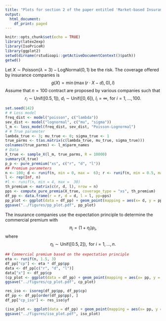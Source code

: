 ```yaml
---
title: "Plots for section 2 of the paper entitled 'Market-based Insurance Ratemaking' "
output:
  html_document:
    df_print: paged
---
```


```r
knitr::opts_chunk$set(echo = TRUE)
library(latex2exp)
library(IsoPriceR)
library(ggplot2)
setwd(dirname(rstudioapi::getActiveDocumentContext()$path))
getwd()
```

Let $X\sim\text{Poisson}(\lambda = 3)-\text{LogNormal}(0,1)$ be the risk. The coverage offered by insurance companies is 
$$
g(X) = \min(\max(r\cdot X - d), 0), l)
$$
Assume that $n = 100$ contract are proposed by various companies such that 
$$
r_i \sim \text{Unif}([0.5, 1])\text{, }d_i\sim\text{Unif}([0, 6])\text{, }l_i = \infty\text{, for }i = 1,\ldots, 100.
$$
```r
set.seed(142)
# # Loss model
freq_dist <- model("poisson", c("lambda"))
sev_dist <- model("lognormal", c("mu", "sigma"))
l_m <- loss_model(freq_dist, sev_dist, "Poisson-Lognormal")
# # True parameter
lambda_true <- 3; mu_true <- 0; sigma_true <- 1
true_parms <- t(as.matrix(c(lambda_true, mu_true, sigma_true)))
colnames(true_parms) <- l_m$parm_names
# Data
X_true <- sample_X(l_m, true_parms, R = 10000)
summary(X_true)
p_p <- pure_premium("xs", c("r", "d", "l"))
## Premium parameters
n <- 100; d <- runif(n, min = 0, max =  6); r <- runif(n, min = 0.5, max =  1)
l <- rep(Inf, n)
#l <- runif(n, min = 4, max =  30)
th_premium <- matrix(c(r, d, l), nrow = n)
pps <- compute_pure_premia(X_true, coverage_type = "xs", th_premium)
df_pp <- data.frame(r = r, d = d, l = l, pp=pps)
pp_plot <- ggplot(data = df_pp) + geom_point(mapping = aes(x= d, y = pp, size = r)) + labs(x= "d", y = "Pure premium", title = "") + ggplot2::theme_classic(base_size = 20) 
ggsave("../figures/pp_plot.pdf", pp_plot)
```

The insurance companies use the expectation principle to determine the commercial premium with 
$$
\pi_i = (1+\eta_i)p_i,
$$
where 
$$
\eta_i\sim\text{Unif}([0.5, 2]), \text{ for }i = 1, \ldots, n.
$$
```r
## Commercial premium based on the expectation principle
eta <- runif(n, 1.5, 3)
df_pp["cp"] <- eta * df_pp$pp
data <- df_pp[c("r", "d", "l")]
data["x"] <- df_pp$cp
(cp_plot <- ggplot(data = df_pp) + geom_point(mapping = aes(x= pp, y = cp)) + labs(x= "Pure premium", y = "Commercial premium", title = "") + ggplot2::theme_classic(base_size = 20) )
ggsave("../figures/cp_plot.pdf", cp_plot)
```
```r
res_iso <- isoreg(df_pp$pp, df_pp$cp)
df_pp <- df_pp[order(df_pp$pp), ]
df_pp["cp_iso"] <- res_iso$yf

(iso_plot <- ggplot(data = df_pp) + geom_point(mapping = aes(x= pp, y = cp)) + geom_step(mapping = aes(x= pp, y = cp_iso)) +  ggplot2::theme_classic(base_size = 20) + labs(x= "Pure premium", y = "Commercial premium", title = "")) 
ggsave("../figures/iso_plot.pdf", iso_plot)
```

